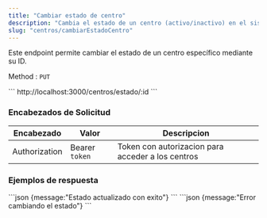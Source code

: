 ```yaml
---
title: "Cambiar estado de centro"
description: "Cambia el estado de un centro (activo/inactivo) en el sistema."
slug: "centros/cambiarEstadoCentro"
---
```


Este endpoint permite cambiar el estado de un centro específico mediante su ID.

Method : `PUT`

<Tabs>
  <TabItem label="Endpoint">
  ```
  http://localhost:3000/centros/estado/:id
  ```
  </TabItem>
</Tabs>


<h3>Encabezados de Solicitud</h3>

| Encabezado | Valor | Descripcion
|----------|-------| -------
| Authorization |  Bearer `token` | Token con autorizacion para acceder a los centros


<h3>Ejemplos de respuesta</h3>

<Tabs>
  <TabItem label="Status 200">
  ```json
  {message:"Estado actualizado con exito"}
  ```
  </TabItem>

  <TabItem label="Status 500">
  ```json
  {message:"Error cambiando el estado"}
  ```
  </TabItem>
</Tabs>